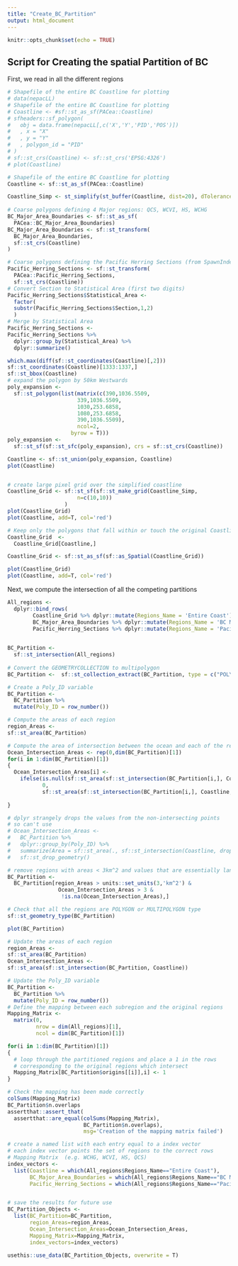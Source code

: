 ```yaml
---
title: "Create_BC_Partition"
output: html_document
---
```


```r
knitr::opts_chunk$set(echo = TRUE)
```

## Script for Creating the spatial Partition of BC

First, we read in all the different regions

```r

# Shapefile of the entire BC Coastline for plotting
# data(nepacLL)
# Shapefile of the entire BC Coastline for plotting
# Coastline <- #sf::st_as_sf(PACea::Coastline)
# sfheaders::sf_polygon(
#   obj = data.frame(nepacLL[,c('X','Y','PID','POS')])
#   , x = "X"
#   , y = "Y"
#   , polygon_id = "PID"
# )
# sf::st_crs(Coastline) <- sf::st_crs('EPSG:4326')
# plot(Coastline)

# Shapefile of the entire BC Coastline for plotting
Coastline <- sf::st_as_sf(PACea::Coastline)

Coastline_Simp <- st_simplify(st_buffer(Coastline, dist=20), dTolerance=25)
  
# Coarse polygons defining 4 Major regions: QCS, WCVI, HS, WCHG
BC_Major_Area_Boundaries <- sf::st_as_sf(
  PACea::BC_Major_Area_Boundaries)
BC_Major_Area_Boundaries <- sf::st_transform(
  BC_Major_Area_Boundaries,
  sf::st_crs(Coastline)
)

# Coarse polygons defining the Pacific Herring Sections (from SpawnIndex package)
Pacific_Herring_Sections <- sf::st_transform(
  PACea::Pacific_Herring_Sections,
  sf::st_crs(Coastline))
# Convert Section to Statistical Area (first two digits)
Pacific_Herring_Sections$Statistical_Area <-
  factor(
  substr(Pacific_Herring_Sections$Section,1,2)
  )
# Merge by Statistical Area
Pacific_Herring_Sections <-
Pacific_Herring_Sections %>% 
  dplyr::group_by(Statistical_Area) %>% 
  dplyr::summarize()

which.max(diff(sf::st_coordinates(Coastline)[,2]))
sf::st_coordinates(Coastline)[1333:1337,]
sf::st_bbox(Coastline)
# expand the polygon by 50km Westwards
poly_expansion <-
  sf::st_polygon(list(matrix(c(390,1036.5509,
                      339,1036.5509,
                      1030,253.6858,
                      1080,253.6858,
                      390,1036.5509),
                      ncol=2,
                    byrow = T)))
poly_expansion <-
  sf::st_sf(sf::st_sfc(poly_expansion), crs = sf::st_crs(Coastline))

Coastline <- sf::st_union(poly_expansion, Coastline)
plot(Coastline)


# create large pixel grid over the simplified coastline
Coastline_Grid <- sf::st_sf(sf::st_make_grid(Coastline_Simp,
                      n=c(10,10))
                  )
plot(Coastline_Grid)
plot(Coastline, add=T, col='red')

# Keep only the polygons that fall within or touch the original Coastline
Coastline_Grid  <- 
  Coastline_Grid[Coastline,]

Coastline_Grid <- sf::st_as_sf(sf::as_Spatial(Coastline_Grid))

plot(Coastline_Grid)
plot(Coastline, add=T, col='red')

```

Next, we compute the intersection of all the competing partitions

```r

All_regions <- 
  dplyr::bind_rows(
        Coastline_Grid %>% dplyr::mutate(Regions_Name = 'Entire Coast'),
        BC_Major_Area_Boundaries %>% dplyr::mutate(Regions_Name = 'BC Major Areas'),
        Pacific_Herring_Sections %>% dplyr::mutate(Regions_Name = 'Pacific Herring Spawn Statistical Areas'))
    

BC_Partition <- 
  sf::st_intersection(All_regions)
  
# Convert the GEOMETRYCOLLECTION to multipolygon
BC_Partition <-  sf::st_collection_extract(BC_Partition, type = c("POLYGON"))

# Create a Poly_ID variable
BC_Partition <-
  BC_Partition %>%
  mutate(Poly_ID = row_number())

# Compute the areas of each region
region_Areas <-
sf::st_area(BC_Partition)

# Compute the area of intersection between the ocean and each of the regions
Ocean_Intersection_Areas <- rep(0,dim(BC_Partition)[1])
for(i in 1:dim(BC_Partition)[1])
{
  Ocean_Intersection_Areas[i] <-
    ifelse(is.null(sf::st_area(sf::st_intersection(BC_Partition[i,], Coastline, drop=F))),
           0, 
           sf::st_area(sf::st_intersection(BC_Partition[i,], Coastline, drop=F)))
    
}

# dplyr strangely drops the values from the non-intersecting points
# so can't use
# Ocean_Intersection_Areas <-
#   BC_Partition %>%
#   dplyr::group_by(Poly_ID) %>%
#   summarize(Area = sf::st_area(., sf::st_intersection(Coastline, drop=F))) %>%
#   sf::st_drop_geometry()

# remove regions with areas < 3km^2 and values that are essentially land
BC_Partition <- 
  BC_Partition[region_Areas > units::set_units(3,'km^2') &
                Ocean_Intersection_Areas > 3 &
                 !is.na(Ocean_Intersection_Areas),]

# Check that all the regions are POLYGON or MULTIPOLYGON type
sf::st_geometry_type(BC_Partition)

plot(BC_Partition)

# Update the areas of each region
region_Areas <-
sf::st_area(BC_Partition)
Ocean_Intersection_Areas <-
sf::st_area(sf::st_intersection(BC_Partition, Coastline))

# Update the Poly_ID variable
BC_Partition <-
  BC_Partition %>%
  mutate(Poly_ID = row_number())
# Define the mapping between each subregion and the original regions
Mapping_Matrix <-
  matrix(0, 
         nrow = dim(All_regions)[1], 
         ncol = dim(BC_Partition)[1])

for(i in 1:dim(BC_Partition)[1])
{
  # loop through the partitioned regions and place a 1 in the rows 
  # corresponding to the original regions which intersect
  Mapping_Matrix[BC_Partition$origins[[i]],i] <- 1
}

# Check the mapping has been made correctly
colSums(Mapping_Matrix)
BC_Partition$n.overlaps
assertthat::assert_that(
  assertthat::are_equal(colSums(Mapping_Matrix),
                        BC_Partition$n.overlaps),
                        msg='Creation of the mapping matrix failed')

# create a named list with each entry equal to a index vector 
# each index vector points the set of regions to the correct rows 
# Mapping Matrix  (e.g. WCHG, WCVI, HS, QCS)
index_vectors <- 
  list(Coastline = which(All_regions$Regions_Name=="Entire Coast"),
       BC_Major_Area_Boundaries = which(All_regions$Regions_Name=="BC Major Areas"),
       Pacific_Herring_Sections = which(All_regions$Regions_Name=="Pacific Herring Spawn Statistical Areas"))


# save the results for future use
BC_Partition_Objects <-
  list(BC_Partition=BC_Partition,
       region_Areas=region_Areas,
       Ocean_Intersection_Areas=Ocean_Intersection_Areas,
       Mapping_Matrix=Mapping_Matrix,
       index_vectors=index_vectors)

usethis::use_data(BC_Partition_Objects, overwrite = T)

```

